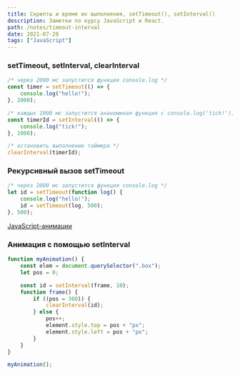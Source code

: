 ```yaml
---
title: Скрипты и время их выполнения, setTimeout(), setInterval()
description: Заметки по курсу JavaScript и React.
path: /notes/timeout-interval
date: 2021-07-20
tags: ["JavaScript"]
---
```


### setTimeout, setInterval, clearInterval

```jsx
/* через 2000 мс запустится функция console.log */
const timer = setTimeout(() => {
    console.log("hello!");
}, 2000);

/* каждых 1000 мс запустится ананоминая функция с console.log('tick!'); */
const timerId = setInterval(() => {
    console.log("tick!");
}, 1000);

/* остановить выполнение таймера */
clearInterval(timerId);
```

### Рекурсивный вызов setTimeout

```jsx
/* через 2000 мс запустится функция console.log */
let id = setTimeout(function log() {
    console.log("hello!");
    id = setTimeout(log, 500);
}, 500);
```

[JavaScript-анимации](https://learn.javascript.ru/js-animation)

### Анимация с помощью setInterval

```jsx
function myAnimation() {
    const elem = document.querySelector(".box");
    let pos = 0;

    const id = setInterval(frame, 10);
    function frame() {
        if ((pos = 300)) {
            clearInterval(id);
        } else {
            pos++;
            element.style.top = pos + "px";
            element.style.left = pos + "px";
        }
    }
}

myAnimation();
```
